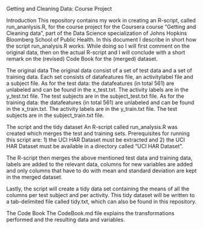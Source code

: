 Getting and Cleaning Data: Course Project

Introduction
This repository contains my work in creating an R-script, called run_ananlysis.R, for the course project for the Coursera course "Getting and Cleaning data", part of the Data Science specialization of Johns Hopkins Bloomberg School of Public Health. 
In this document I describe in short how the script run_analysis.R works. While doing so I will first comment on the original data, then on the actual R-script and I will conclude with a short remark on the (revised) Code Book for the (merged) dataset.

The original data
The original data consist of a set of test data and a set of training data. Each set consists of datafeatures file, an activitylabel file and a subject file.
As for the test data: the datafeatures (in total 561) are unlabeled and can be found in the x_test.txt. The activity labels are in the y_test.txt file. The test subjects are in the subject_test.txt file.
As for the training data: the datafeatures (in total 561) are unlabeled and can be found in the x_train.txt. The activity labels are in the y_train.txt file. The test subjects are in the subject_train.txt file.

The script and the tidy dataset
An R-script called run_analysis.R was created which merges the test and training sets. Prerequisites for running this script are: 1) the UCI HAR Dataset must be extracted and 2) the UCI HAR Dataset must be available in a directory called "UCI HAR Dataset".

The R-script then merges the above mentioned test data and training data, labels are added to the relevant data, columns for new variables are added and only columns that have to do with mean and standard deviation are kept in the merged dataset.

Lastly, the script will create a tidy data set containing the means of all the columns per test subject and per activity. This tidy dataset will be written to a tab-delimited file called tidy.txt, which can also be found in this repository.

The Code Book
The CodeBook.md file explains the transformations performed and the resulting data and variables.